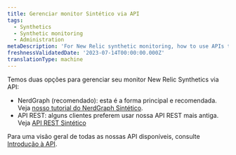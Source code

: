 ```yaml
---
title: Gerenciar monitor Sintético via API
tags:
  - Synthetics
  - Synthetic monitoring
  - Administration
metaDescription: 'For New Relic synthetic monitoring, how to use APIs to manage monitors.'
freshnessValidatedDate: '2023-07-14T00:00:00.000Z'
translationType: machine
---
```


Temos duas opções para gerenciar seu monitor New Relic Synthetics via API:

* NerdGraph (recomendado): esta é a forma principal e recomendada. Veja [nosso tutorial do NerdGraph Sintético](/docs/apis/nerdgraph/examples/nerdgraph-synthetics-tutorial).
* API REST: alguns clientes preferem usar nossa API REST mais antiga. Veja [API REST Sintético](/docs/apis/synthetics-rest-api/monitor-examples/manage-synthetics-monitors-rest-api)

Para uma visão geral de todas as nossas API disponíveis, consulte [Introdução à API](/docs/apis/getting-started/introduction-new-relic-apis).
